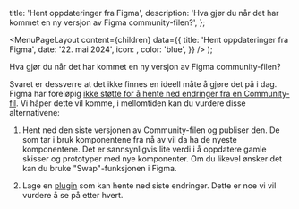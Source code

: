 

  title: 'Hent oppdateringer fra Figma',
  description:
    'Hva gjør du når det har kommet en ny versjon av Figma community-filen?',
};

  <MenuPageLayout
    content={children}
    data={{
      title: 'Hent oppdateringer fra Figma',
      date: '22. mai 2024',
      icon: <PaletteIcon />,
      color: 'blue',
    }}
  />
);

Hva gjør du når det har kommet en ny versjon av Figma community-filen?

Svaret er dessverre at det ikke finnes en ideell måte å gjøre det på i dag. Figma har foreløpig [ikke støtte for å hente ned endringer fra en Community-fil](https://forum.figma.com/t/need-a-way-to-get-latest-updates-or-subscribe-to-changes-from-a-published-community-file/32571). Vi håper dette vil komme, i mellomtiden kan du vurdere disse alternativene:

1. Hent ned den siste versjonen av Community-filen og publiser den. De som tar i bruk komponentene fra nå av vil da ha de nyeste komponentene. Det er sannsynligvis lite verdi i å oppdatere gamle skisser og prototyper med nye komponenter. Om du likevel ønsker det kan du bruke "Swap"-funksjonen i Figma.

2. Lage en [plugin](https://github.com/digdir/designsystemet/issues/289#issuecomment-2037555899) som kan hente ned siste endringer. Dette er noe vi vil vurdere å se på etter hvert.
